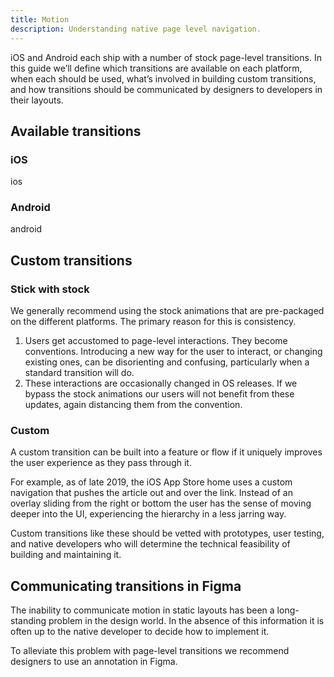 ```yaml
---
title: Motion
description: Understanding native page level navigation.
---
```



<GifPlayer gif="./paste.gif" />

iOS and Android each ship with a number of stock page-level transitions. In this guide we’ll define which transitions are available on each platform, when each should be used, what’s involved in building custom transitions, and how transitions should be communicated by designers to developers in their layouts.

## Available transitions

### iOS

ios

### Android

android

## Custom transitions

### Stick with stock

We generally recommend using the stock animations that are pre-packaged on the different platforms. The primary reason for this is consistency.

1. Users get accustomed to page-level interactions. They become conventions. Introducing a new way for the user to interact, or changing existing ones, can be disorienting and confusing, particularly when a standard transition will do.
2. These interactions are occasionally changed in OS releases. If we bypass the stock animations our users will not benefit from these updates, again distancing them from the convention.

### Custom

A custom transition can be built into a feature or flow if it uniquely improves the user experience as they pass through it.

For example, as of late 2019, the iOS App Store home uses a custom navigation that pushes the article out and over the link. Instead of an overlay sliding from the right or bottom the user has the sense of moving deeper into the UI, experiencing the hierarchy in a less jarring way.

Custom transitions like these should be vetted with prototypes, user testing, and native developers who will determine the technical feasibility of building and maintaining it.

## Communicating transitions in Figma

The inability to communicate motion in static layouts has been a long-standing problem in the design world. In the absence of this information it is often up to the native developer to decide how to implement it.

To alleviate this problem with page-level transitions we recommend designers to use an annotation in Figma.
